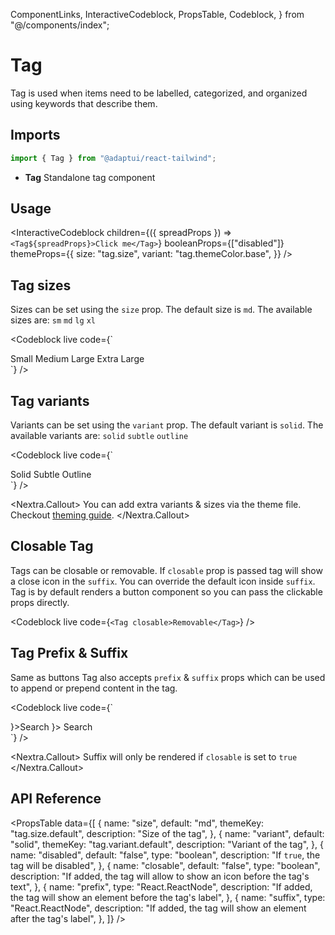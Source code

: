   ComponentLinks,
  InteractiveCodeblock,
  PropsTable,
  Codeblock,
} from "@/components/index";

# Tag

Tag is used when items need to be labelled, categorized, and organized using
keywords that describe them.

<ComponentLinks github="tag" theme="tag" story="primitives-tag" />

## Imports

```js
import { Tag } from "@adaptui/react-tailwind";
```

- **Tag** Standalone tag component

## Usage

<InteractiveCodeblock
  children={({ spreadProps }) => `<Tag${spreadProps}>Click me</Tag>`}
  booleanProps={["disabled"]}
  themeProps={{
    size: "tag.size",
    variant: "tag.themeColor.base",
  }}
/>

## Tag sizes

Sizes can be set using the `size` prop. The default size is `md`. The available
sizes are: `sm` `md` `lg` `xl`

<Codeblock
  live
  code={`
<div className="space-x-2">
  <Tag size="sm">Small</Tag>
  <Tag size="md">Medium</Tag>
  <Tag size="lg">Large</Tag>
  <Tag size="xl">Extra Large</Tag>
</div>
`}
/>

## Tag variants

Variants can be set using the `variant` prop. The default variant is `solid`.
The available variants are: `solid` `subtle` `outline`

<Codeblock
  live
  code={`
<div className="space-x-2">
  <Tag variant="solid">Solid</Tag>
  <Tag variant="subtle">Subtle</Tag>
  <Tag variant="outline">Outline</Tag>
</div>
`}
/>

<Nextra.Callout>
  You can add extra variants & sizes via the theme file. Checkout [theming
  guide](/docs/theming).
</Nextra.Callout>

## Closable Tag

Tags can be closable or removable. If `closable` prop is passed tag will show a
close icon in the `suffix`. You can override the default icon inside `suffix`.
Tag is by default renders a button component so you can pass the clickable props
directly.

<Codeblock
  live
  code={`
<Tag closable>Removable</Tag>
`}
/>

## Tag Prefix & Suffix

Same as buttons Tag also accepts `prefix` & `suffix` props which can be used to
append or prepend content in the tag.

<Codeblock
  live
  code={`
<div className="space-x-2">
  <Tag prefix={<SlotIcon />}>Search</Tag>
  <Tag closable suffix={<SlotIcon />}>
    Search
  </Tag>
</div>
`}
/>

<Nextra.Callout>
  Suffix will only be rendered if `closable` is set to `true`
</Nextra.Callout>

## API Reference

<PropsTable
  data={[
    {
      name: "size",
      default: "md",
      themeKey: "tag.size.default",
      description: "Size of the tag",
    },
    {
      name: "variant",
      default: "solid",
      themeKey: "tag.variant.default",
      description: "Variant of the tag",
    },
    {
      name: "disabled",
      default: "false",
      type: "boolean",
      description: "If `true`, the tag will be disabled",
    },
    {
      name: "closable",
      default: "false",
      type: "boolean",
      description:
        "If added, the tag will allow to show an icon before the tag's text",
    },
    {
      name: "prefix",
      type: "React.ReactNode",
      description:
        "If added, the tag will show an element before the tag's label",
    },
    {
      name: "suffix",
      type: "React.ReactNode",
      description:
        "If added, the tag will show an element after the tag's label",
    },
  ]}
/>
